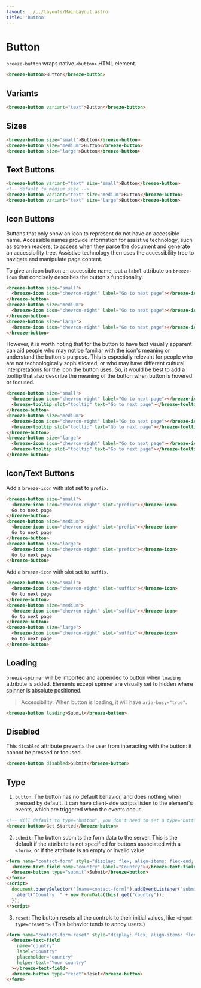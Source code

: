 ```yaml
---
layout: ../../layouts/MainLayout.astro
title: 'Button'
---
```


# Button

`breeze-button` wraps native `<button>` HTML element. 

<ComponentPreview
  client:load
  component='
    <breeze-button>Button</breeze-button>
  '
/>

```html
<breeze-button>Button</breeze-button>
```

## Variants

<ComponentPreview
  client:load
  component='
    <breeze-button variant="primary">Button</breeze-button>
    <breeze-button variant="success">Button</breeze-button>
  '
/>

```html
<breeze-button variant="text">Button</breeze-button>
```

## Sizes


<ComponentPreview
  client:load
  component='
    <breeze-button size="small">Button</breeze-button>
    <breeze-button size="medium">Button</breeze-button>
    <breeze-button size="large">Button</breeze-button>
  '
/>

```html
<breeze-button size="small">Button</breeze-button>
<breeze-button size="medium">Button</breeze-button>
<breeze-button size="large">Button</breeze-button>
```

## Text Buttons

<ComponentPreview
  client:load
  component='
    <breeze-button variant="text" size="small">Button</breeze-button>
    <breeze-button variant="text">Button</breeze-button>
    <breeze-button variant="text" size="large">Button</breeze-button>
  '
/>

```html
<breeze-button variant="text" size="small">Button</breeze-button>
<!-- default to medium size -->
<breeze-button variant="text" size="medium">Button</breeze-button>
<breeze-button variant="text" size="large">Button</breeze-button>
```

## Icon Buttons

Buttons that only show an icon to represent do not have an accessible name. Accessible names provide information for assistive technology, such as screen readers, to access when they parse the document and generate an accessibility tree. Assistive technology then uses the accessibility tree to navigate and manipulate page content.

To give an icon button an accessible name, put a `label` attribute on `breeze-icon` that concisely describes the button's functionality.

<ComponentPreview
  client:load
  component='
    <breeze-button size="small">
      <breeze-icon icon="chevron-right" label="Go to next page"></breeze-icon>
    </breeze-button>
    <breeze-button size="medium">
      <breeze-icon icon="chevron-right" label="Go to next page"></breeze-icon>
    </breeze-button>
    <breeze-button size="large">
      <breeze-icon icon="chevron-right" label="Go to next page"></breeze-icon>
    </breeze-button>
  '
/>

```html
<breeze-button size="small">
  <breeze-icon icon="chevron-right" label="Go to next page"></breeze-icon>
</breeze-button>
<breeze-button size="medium">
  <breeze-icon icon="chevron-right" label="Go to next page"></breeze-icon>
</breeze-button>
<breeze-button size="large">
  <breeze-icon icon="chevron-right" label="Go to next page"></breeze-icon>
</breeze-button>
```

However, it is worth noting that for the button to have text visually apparent can aid people who may not be familiar with the icon's meaning or understand the button's purpose. This is especially relevant for people who are not technologically sophisticated, or who may have different cultural interpretations for the icon the button uses. So, it would be best to add a tooltip that also describe the meaning of the button when button is hovered or focused.

<ComponentPreview
  client:load
  component='
    <breeze-button size="small">
      <breeze-icon icon="chevron-right" label="Go to next page"></breeze-icon>
      <breeze-tooltip slot="tooltip" text="Go to next page"></breeze-tooltip>
    </breeze-button>
    <breeze-button size="medium">
      <breeze-icon icon="chevron-right" label="Go to next page"></breeze-icon>
      <breeze-tooltip slot="tooltip" text="Go to next page"></breeze-tooltip>
    </breeze-button>
    <breeze-button size="large">
      <breeze-icon icon="chevron-right" label="Go to next page"></breeze-icon>
      <breeze-tooltip slot="tooltip" text="Go to next page"></breeze-tooltip>
    </breeze-button>
  '
/>

```html
<breeze-button size="small">
  <breeze-icon icon="chevron-right" label="Go to next page"></breeze-icon>
  <breeze-tooltip slot="tooltip" text="Go to next page"></breeze-tooltip>
</breeze-button>
<breeze-button size="medium">
  <breeze-icon icon="chevron-right" label="Go to next page"></breeze-icon>
  <breeze-tooltip slot="tooltip" text="Go to next page"></breeze-tooltip>
</breeze-button>
<breeze-button size="large">
  <breeze-icon icon="chevron-right" label="Go to next page"></breeze-icon>
  <breeze-tooltip slot="tooltip" text="Go to next page"></breeze-tooltip>
</breeze-button>
```


## Icon/Text Buttons

Add a `breeze-icon` with slot set to `prefix`.

<ComponentPreview
  client:load
  component='
    <breeze-button size="small">
      <breeze-icon icon="chevron-right" slot="prefix"></breeze-icon>
      Go to next page
    </breeze-button>
    <breeze-button size="medium">
      <breeze-icon icon="chevron-right" slot="prefix"></breeze-icon>
      Go to next page
    </breeze-button>
    <breeze-button size="large">
      <breeze-icon icon="chevron-right" slot="prefix"></breeze-icon>
      Go to next page
    </breeze-button>
  '
/>

```html
<breeze-button size="small">
  <breeze-icon icon="chevron-right" slot="prefix"></breeze-icon>
  Go to next page
</breeze-button>
<breeze-button size="medium">
  <breeze-icon icon="chevron-right" slot="prefix"></breeze-icon>
  Go to next page
</breeze-button>
<breeze-button size="large">
  <breeze-icon icon="chevron-right" slot="prefix"></breeze-icon>
  Go to next page
</breeze-button>
```

Add a `breeze-icon` with slot set to `suffix`.

<ComponentPreview
  client:load
  component='
    <breeze-button size="small">
      <breeze-icon icon="chevron-right" slot="suffix"></breeze-icon>
      Go to next page
    </breeze-button>
    <breeze-button size="medium">
      <breeze-icon icon="chevron-right" slot="suffix"></breeze-icon>
      Go to next page
    </breeze-button>
    <breeze-button size="large">
      <breeze-icon icon="chevron-right" slot="suffix"></breeze-icon>
      Go to next page
    </breeze-button>
  '
/>

```html
<breeze-button size="small">
  <breeze-icon icon="chevron-right" slot="suffix"></breeze-icon>
  Go to next page
</breeze-button>
<breeze-button size="medium">
  <breeze-icon icon="chevron-right" slot="suffix"></breeze-icon>
  Go to next page
</breeze-button>
<breeze-button size="large">
  <breeze-icon icon="chevron-right" slot="suffix"></breeze-icon>
  Go to next page
</breeze-button>
```

## Loading

`breeze-spinner` will be imported and appended to button when `loading` attribute is added. Elements except spinner are visually set to hidden where spinner is absolute positioned. 

> Accessibility: When button is loading, it will have `aria-busy="true"`.

<ComponentPreview
  client:load
  component='
    <breeze-button loading size="small">Submit</breeze-button>
    <breeze-button loading size="medium">Submit</breeze-button>
    <breeze-button loading size="large">Submit</breeze-button>
  '
/>

```html
<breeze-button loading>Submit</breeze-button>
```

## Disabled

This `disabled` attribute prevents the user from interacting with the button: it cannot be pressed or focused.

<ComponentPreview
  client:load
  component='
    <breeze-button disabled>Submit</breeze-button>
  '
/>

```html
<breeze-button disabled>Submit</breeze-button>
```

## Type

1. `button`: The button has no default behavior, and does nothing when pressed by default. It can have client-side scripts listen to the element's events, which are triggered when the events occur.

<ComponentPreview
  client:load
  component='
    <breeze-button>Get Started</breeze-button>
  '
/>

```html
<!-- Will default to type="button", you don't need to set a type="button" -->
<breeze-button>Get Started</breeze-button>
```

2. `submit`: The button submits the form data to the server. This is the default if the attribute is not specified for buttons associated with a `<form>`, or if the attribute is an empty or invalid value.

<ComponentPreview
  client:load
  component='
    <form name="contact-form" style="display: flex; align-items: flex-end; gap: .5em;">
      <breeze-text-field name="country" label="Country"></breeze-text-field>
      <breeze-button type="submit">Submit</breeze-button>
    </form>
  '
  js='
    document.querySelector("[name=contact-form]").addEventListener("submit", function(event) {
      alert("Country: " + new FormData(this).get("country"));
    });
  '
/>

```html
<form name="contact-form" style="display: flex; align-items: flex-end; gap: .5em;">
  <breeze-text-field name="country" label="Country"></breeze-text-field>
  <breeze-button type="submit">Submit</breeze-button>
</form>
<script>
  document.querySelector("[name=contact-form]").addEventListener("submit", function(event) {
    alert("Country: " + new FormData(this).get("country"));
  });
</script>
```

3. `reset`: The button resets all the controls to their initial values, like `<input type="reset">`. (This behavior tends to annoy users.)

<ComponentPreview
  client:load
  component='
    <form name="contact-form-reset" style="display: flex; align-items: flex-end; gap: .5em;">
      <breeze-text-field 
        name="country" 
        label="Country" 
        placeholder="country"
        helper-text="Your country"
      ></breeze-text-field>
      <breeze-button type="reset">Reset</breeze-button>
    </form>
  '
/>

```html
<form name="contact-form-reset" style="display: flex; align-items: flex-end; gap: .5em;">
  <breeze-text-field 
    name="country" 
    label="Country" 
    placeholder="country"
    helper-text="Your country"
  ></breeze-text-field>
  <breeze-button type="reset">Reset</breeze-button>
</form>
```